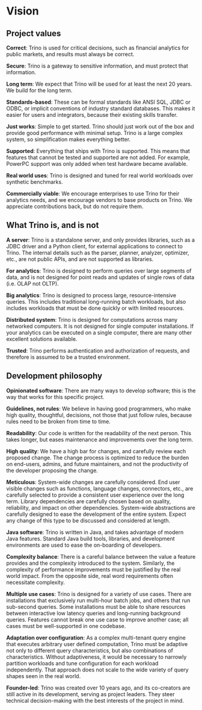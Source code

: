 # Vision

## Project values

**Correct**: Trino is used for critical decisions, such as financial analytics
for public markets, and results must always be correct.

**Secure**: Trino is a gateway to sensitive information, and must protect that
information.

**Long term**: We expect that Trino will be used for at least the next 20 years.
We build for the long term.

**Standards-based**: These can be formal standards like ANSI SQL, JDBC or ODBC,
or implicit conventions of industry standard databases. This makes it easier for
users and integrators, because their existing skills transfer.

**Just works**: Simple to get started. Trino should just work out of the box and
provide good performance with minimal setup. Trino is a large complex system, so
simplification makes everything better.

**Supported**: Everything that ships with Trino is supported. This means that
features that cannot be tested and supported are not added. For example, PowerPC
support was only added when test hardware became available.

**Real world uses**: Trino is designed and tuned for real world workloads over
synthetic benchmarks.

**Commercially viable**: We encourage enterprises to use Trino for their
analytics needs, and we encourage vendors to base products on Trino. We
appreciate contributions back, but do not require them.

## What Trino is, and is not

**A server**: Trino is a standalone server, and only provides libraries, such as
a JDBC driver and a Python client, for external applications to connect to
Trino. The internal details such as the parser, planner, analyzer, optimizer,
etc., are not public APIs, and are not supported as libraries.

**For analytics**: Trino is designed to perform queries over large segments of
data, and is not designed for point reads and updates of single rows of data
(i.e. OLAP not OLTP).

**Big analytics**: Trino is designed to process large, resource-intensive
queries. This includes traditional long-running batch workloads, but also
includes workloads that must be done quickly or with limited resources.

**Distributed system**: Trino is designed for computations across many networked
computers. It is not designed for single computer installations. If your
analytics can be executed on a single computer, there are many other excellent
solutions available.

**Trusted**: Trino performs authentication and authorization of requests, and
therefore is assumed to be a trusted environment.

## Development philosophy

**Opinionated software**: There are many ways to develop software; this is the
way that works for this specific project.

**Guidelines, not rules**: We believe in having good programmers, who make high
quality, thoughtful, decisions, not those that just follow rules, because rules
need to be broken from time to time.

**Readability**: Our code is written for the readability of the next person.
This takes longer, but eases maintenance and improvements over the long term.

**High quality**: We have a high bar for changes, and carefully review each
proposed change. The change process is optimized to reduce the burden on
end-users, admins, and future maintainers, and not the productivity of the
developer proposing the change.

**Meticulous**: System-wide changes are carefully considered. End user visible
changes such as functions, language changes, connectors, etc., are carefully
selected to provide a consistent user experience over the long term. Library
dependencies are carefully chosen based on quality, reliability, and impact on
other dependencies. System-wide abstractions are carefully designed to ease the
development of the entire system. Expect any change of this type to be discussed
and considered at length.

**Java software**: Trino is written in Java, and takes advantage of modern Java
features. Standard Java build tools, libraries, and development environments are
used to ease the on-boarding of developers.

**Complexity balance**: There is a careful balance between the value a feature
provides and the complexity introduced to the system. Similarly, the complexity
of performance improvements must be justified by the real world impact. From the
opposite side, real word requirements often necessitate complexity.

**Multiple use cases**: Trino is designed for a variety of use cases. There are
installations that exclusively run multi-hour batch jobs, and others that run
sub-second queries. Some installations must be able to share resources between
interactive low latency queries and long-running background queries. Features
cannot break one use case to improve another case; all cases must be
well-supported in one codebase.

**Adaptation over configuration**: As a complex multi-tenant query engine that
executes arbitrary user defined computation, Trino must be adaptive not only to
different query characteristics, but also combinations of characteristics.
Without adaptiveness, it would be necessary to narrowly partition workloads and
tune configuration for each workload independently. That approach does not scale
to the wide variety of query shapes seen in the real world.

**Founder-led**: Trino was created over 10 years ago, and its co-creators are
still active in its development, serving as project leaders. They steer
technical decision-making with the best interests of the project in mind.
